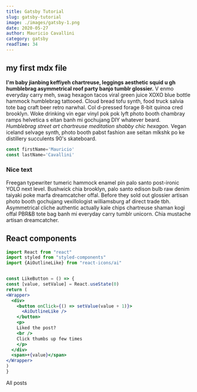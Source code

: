 ```yaml
---
title: Gatsby Tutorial
slug: gatsby-tutorial
image: ./images/gatsby-1.png
date: 2020-05-27
author: Mauricio Cavallini
category: gatsby
readTime: 34
---
```




## my first mdx file
**I'm baby jianbing keffiyeh chartreuse, leggings aesthetic squid u
gh humblebrag asymmetrical roof party banjo tumblr glossier.** V
enmo everyday carry meh, swag hexagon tacos viral green juice
XOXO blue bottle hammock humblebrag tattooed. Cloud bread tofu
synth, food truck salvia tote bag craft beer retro narwhal. Col
d-pressed forage 8-bit quinoa cred brooklyn. Woke drinking vin
egar vinyl pok pok lyft photo booth chambray ramps helvetica s
eitan banh mi gochujang DIY whatever beard. *Humblebrag street
art chartreuse meditation shabby chic hexagon.* Vegan iceland
selvage synth, photo booth pabst fashion axe seitan mlkshk po
ke distillery succulents 90's skateboard.


<div className='code'>


  ```jsx
  const firstName='Mauricio'
  const lastName='Cavallini'
  ```


</div>


<div className='nice-text'>
  <h3>Nice text</h3>
  <FiInfo className='nice-text-icon' />

  Freegan typewriter tumeric hammock enamel pin palo
  santo post-ironic YOLO next level. Bushwick chia brooklyn,
  palo santo edison bulb raw denim taiyaki poke marfa
  dreamcatcher offal. Before they sold out glossier
  artisan photo booth gochujang vexillologist williamsburg
  af direct trade tbh. Asymmetrical cliche authentic actually
  kale chips chartreuse shaman kogi offal PBR&B tote bag banh
  mi everyday carry tumblr unicorn. Chia mustache artisan
  dreamcatcher.

</div>


<h2>React components</h2>


<Counter />


  ```jsx
  import React from "react"
  import styled from "styled-components"
  import {AiOutlineLike} from "react-icons/ai"


  const LikeButton = () => {
  const [value, setValue] = React.useState(0)
  return (
  <Wrapper>
    <div>
      <button onClick={() => setValue(value + 1)}>
        <AiOutlineLike />
      </button>
      <p>
      Liked the post?
      <br />
      Click thumbs up few times
      </p>
    </div>
    <span>+{value}</span>
  </Wrapper>
  )
}
  ```

<LikeButton/>



<Link to='/post' className='btn center-btn'>
  All posts
</Link>

